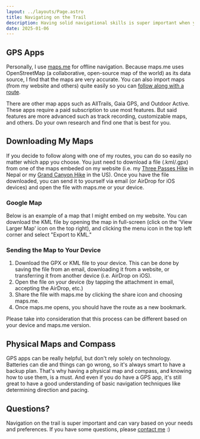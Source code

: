 ```yaml
---
layout: ../layouts/Page.astro
title: Navigating on the Trail
description: Having solid navigational skills is super important when you're out on a backcountry trail where there's no cell service. You don't want to get lost and have a bad time, so it's crucial to be able to navigate effectively.
date: 2025-01-06
---
```



## GPS Apps

Personally, I use [maps.me](https://maps.me/) for offline navigation. Because maps.me uses OpenStreetMap (a collaborative, open-source map of the world) as its data source, I find that the maps are very accurate. You can also import maps (from my website and others) quite easily so you can [follow along with a route](#downloading-my-maps).

There are other map apps such as AllTrails, Gaia GPS, and Outdoor Active. These apps require a paid subscription to use most features. But said features are more advanced such as track recording, customizable maps, and others. Do your own research and find one that is best for you.

## Downloading My Maps

If you decide to follow along with one of my routes, you can do so easily no matter which app you choose. You just need to download a file (.kml/.gpx) from one of the maps embeded on my website (i.e. my [Three Passes Hike](/guides/how-to-solo-hike-the-three-passes-trek) in Nepal or my [Grand Canyon Hike](/guides/how-to-hike-inside-the-grand-canyon) in the US). Once you have the file downloaded, you can send it to yourself via email (or AirDrop for iOS devices) and open the file with maps.me or your device.

### Google Map

Below is an example of a map that I might embed on my website. You can download the KML file by opening the map in full-screen (click on the 'View Larger Map' icon on the top right), and clicking the menu icon in the top left corner and select "Export to KML."
<GoogleMap mapId="1oAOx1pOeMl1QyJJ2_LfTm9elaSQ6urc" />

### Sending the Map to Your Device

1. Download the GPX or KML file to your device. This can be done by saving the file from an email, downloading it from a website, or transferring it from another device (i.e. AirDrop on iOS).
2. Open the file on your device (by tapping the attachment in email, accepting the AirDrop, etc.)
3. Share the file with maps.me by clicking the share icon and choosing maps.me.
4. Once maps.me opens, you should have the route as a new bookmark.

Please take into consideration that this process can be different based on your device and maps.me version.

## Physical Maps and Compass

GPS apps can be really helpful, but don't rely solely on technology. Batteries can die and things can go wrong, so it's always smart to have a backup plan. That's why having a physical map and compass, and knowing how to use them, is a must. And even if you do have a GPS app, it's still great to have a good understanding of basic navigation techniques like determining direction and pacing.

## Questions?

Navigation on the trail is super important and can vary based on your needs and preferences. If you have some questions, please <a href="/contact">contact me</a> :)
